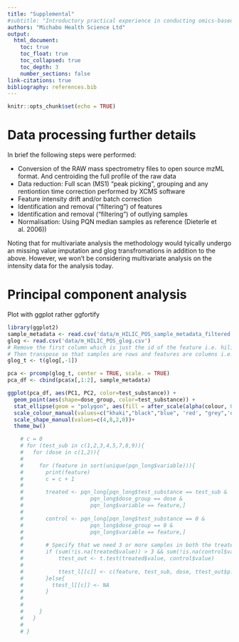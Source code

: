 ```yaml
---
title: "Supplemental"
#subtitle: "Introductory practical experience in conducting omics-based grouping"
authors: "Michabo Health Science Ltd"
output: 
  html_document:
    toc: true
    toc_float: true
    toc_collapsed: true
    toc_depth: 3
    number_sections: false
link-citations: true
bibliography: references.bib
---
```


```r
knitr::opts_chunk$set(echo = TRUE)
```


# Data processing further details

In brief the following steps were performed:

* Conversion of the RAW mass spectrometry files to open source mzML format. And centroiding the full profile of the raw data
* Data reduction: Full scan (MS1) "peak picking", grouping and any rentiontion time correction performed by XCMS software
* Feature intensity drift and/or batch correction
* Identification and removal ("filtering") of features 
* Identification and removal ("filtering") of outlying samples
* Normalisation: Using PQN median samples as reference (Dieterle et al. 2006))

Noting that for multivariate analysis the methodology would tyically undergo an missing value imputation and glog transfromations in addition to the above. However, we won't be considering multivariate analysis on the intensity data for the analysis today.

# Principal component analysis

Plot with ggplot rather ggfortify

```r
library(ggplot2)
sample_metadata <- read.csv('data/m_HILIC_POS_sample_metadata_filtered.csv')
glog <- read.csv('data/m_HILIC_POS_glog.csv')
# Remove the first column which is just the id of the feature i.e. hilic_pos_glog[,-1]
# Then transpose so that samples are rows and features are columns i.e. t(hilic_pos_glog[,-1)
glog_t <- t(glog[,-1])

pca <- prcomp(glog_t, center = TRUE, scale. = TRUE)
pca_df <- cbind(pca$x[,1:2], sample_metadata)

ggplot(pca_df, aes(PC1, PC2, color=test_substance)) + 
  geom_point(aes(shape=dose_group, color=test_substance)) +
  stat_ellipse(geom = "polygon", aes(fill = after_scale(alpha(colour, 0.3))))+
  scale_colour_manual(values=c("khaki","black","blue", 'red', "grey",'orange', 'magenta', 'yellow', 'green', 'brown', 'purple'))+
  scale_shape_manual(values=c(4,8,2,0))+
  theme_bw()

```



```r
    # c = 0
    # for (test_sub in c(1,2,3,4,5,7,8,9)){
    #   for (dose in c(1,2)){
    #     
    #     for (feature in sort(unique(pqn_long$variable))){
    #       print(feature)
    #       c = c + 1
    #       
    #       treated <- pqn_long[pqn_long$test_substance == test_sub &
    #                     pqn_long$dose_group == dose &
    #                     pqn_long$variable == feature,]
    #         
    #       control <- pqn_long[pqn_long$test_substance == 0 &
    #                     pqn_long$dose_group == 0 &
    #                     pqn_long$variable == feature,]
    #       
    #       # Specify that we need 3 or more samples in both the treated and control condition
    #       if (sum(!is.na(treated$value)) > 3 && sum(!is.na(control$value)) > 3){
    #           ttest_out <- t.test(treated$value, control$value)
    #           
    #           ttest_l[[c]] <- c(feature, test_sub, dose, ttest_out$p.value, ttest_out$statistic)
    #       }else{
    #         ttest_l[[c]] <- NA
    #       }
    #         
    # 
    #     }
    #   }
    #   
    # }

```

